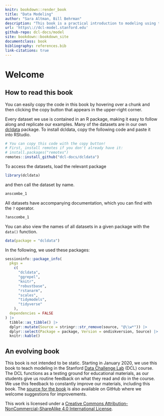 ```yaml
---
knitr: bookdown::render_book
title: "Data Modeling"
author: "Sara Altman, Bill Behrman"
description: "This book is a practical introduction to modeling using the tidyverse."
url: 'https\://dcl-model.stanford.edu'
github-repo: dcl-docs/model
site: bookdown::bookdown_site
documentclass: book
bibliography: references.bib
link-citations: true
---
```


# Welcome {-}

## How to read this book {-}

You can easily copy the code in this book by hovering over a chunk and then clicking the copy button that appears in the upper-right corner.

Every dataset we use is contained in an R package, making it easy to follow along and replicate our examples. Many of the datasets are in our own [dcldata](https://github.com/dcl-docs/dcldata) package. To install dcldata, copy the following code and paste it into RStudio.

```r
# You can copy this code with the copy button!
# First, install remotes if you don't already have it:
# install.packages("remotes")
remotes::install_github("dcl-docs/dcldata")
```

To access the datasets, load the relevant package

```r
library(dcldata)
```

and then call the dataset by name.

```r
anscombe_1
```

All datasets have accompanying documentation, which you can find with the `?` operator.

```r
?anscombe_1
```

You can also view the names of all datasets in a given package with the `data()` function.

```r
data(package = "dcldata")
```

In the following, we used these packages:

```r
sessioninfo::package_info(
  pkgs = 
    c(
      "dcldata",
      "ggrepel",
      "knitr",
      "robustbase",
      "rstanarm",
      "scales",
      "tidymodels",
      "tidyverse"
    ),
  dependencies = FALSE
) |> 
  tibble::as_tibble() |> 
  dplyr::mutate(Source = stringr::str_remove(source, "@\\w*")) |> 
  dplyr::select(Package = package, Version = ondiskversion, Source) |> 
  knitr::kable()
```

## An evolving book {-}

This book is not intended to be static. Starting in January 2020, we use this book to teach modeling in the Stanford [Data Challenge Lab](https://datalab.stanford.edu/challenge-lab) (DCL) course. The DCL functions as a testing ground for educational materials, as our students give us routine feedback on what they read and do in the course. We use this feedback to constantly improve our materials, including this book. The [source for the book](https://github.com/dcl-docs/model) is also available on GitHub where we welcome suggestions for improvements.

This work is licensed under a [Creative Commons Attribution-NonCommercial-ShareAlike 4.0 International License](http://creativecommons.org/licenses/by-nc-sa/4.0/). 
